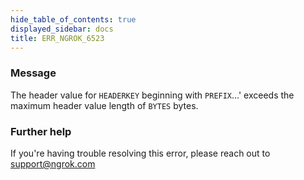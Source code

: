 ```yaml
---
hide_table_of_contents: true
displayed_sidebar: docs
title: ERR_NGROK_6523
---
```


### Message

The header value for `HEADERKEY` beginning with `PREFIX`...' exceeds the maximum header value length of `BYTES` bytes.

### Further help

If you're having trouble resolving this error, please reach out to [support@ngrok.com](mailto:support@ngrok.com?subject=Help%20with%20ERR_NGROK_6523)
